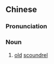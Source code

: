 {{also|老贼}}
==Chinese==
{{zh-forms|s=老贼}}

===Pronunciation===
{{zh-pron
|m=lǎozéi
|cat=n
}}

===Noun===
{{zh-noun}}

# {{lb|zh|pejorative}} [[old]] [[scoundrel]]